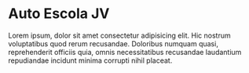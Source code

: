 
<Meta title="Introduction/Welcome" />

# Auto Escola JV

Lorem ipsum, dolor sit amet consectetur adipisicing elit. Hic nostrum
voluptatibus quod rerum recusandae. Doloribus numquam quasi, reprehenderit
officiis quia, omnis necessitatibus recusandae laudantium repudiandae
incidunt minima corrupti nihil placeat.
